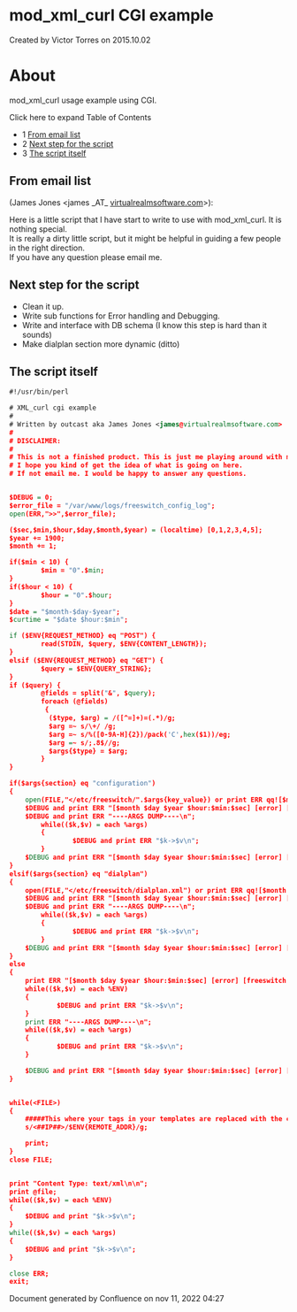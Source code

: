 
# mod_xml_curl CGI example 

 Created by  Victor Torres on 2015.10.02

# About

mod\_xml\_curl usage example using CGI.

Click here to expand Table of Contents

* 1 [From email list](#xml_curl-cgi-example)
* 2 [Next step for the script](#next-step-for-the-script)
* 3 [The script itself](#xml_curl-cgi-example)

## From email list

(James Jones &lt;james \_AT\_ [virtualrealmsoftware.com](http://virtualrealmsoftware.com)\>):

Here is a little script that I have start to write to use with mod\_xml\_curl. It is nothing special.  
It is really a dirty little script, but it might be helpful in guiding a few people in the right direction.  
If you have any question please email me.

## Next step for the script

* Clean it up.
* Write sub functions for Error handling and Debugging.
* Write and interface with DB schema (I know this step is hard than it sounds)
* Make dialplan section more dynamic (ditto)

## The script itself

```xml
#!/usr/bin/perl

# XML_curl cgi example
#
# Written by outcast aka James Jones <james@virtualrealmsoftware.com>
#
# DISCLAIMER:
#
# This is not a finished product. This is just me playing around with mod_xml_curl.
# I hope you kind of get the idea of what is going on here.
# If not email me. I would be happy to answer any questions.


$DEBUG = 0;
$error_file = "/var/www/logs/freeswitch_config_log";
open(ERR,">>",$error_file);

($sec,$min,$hour,$day,$month,$year) = (localtime) [0,1,2,3,4,5];
$year += 1900;
$month += 1;

if($min < 10) {
        $min = "0".$min;
}
if($hour < 10) {
        $hour = "0".$hour;
}
$date = "$month-$day-$year";
$curtime = "$date $hour:$min";

if ($ENV{REQUEST_METHOD} eq "POST") {
        read(STDIN, $query, $ENV{CONTENT_LENGTH});
}
elsif ($ENV{REQUEST_METHOD} eq "GET") {
        $query = $ENV{QUERY_STRING};
}
if ($query) {
        @fields = split("&", $query);
        foreach (@fields)
         {
          ($type, $arg) = /([^=]+)=(.*)/g;
          $arg =~ s/\+/ /g;
          $arg =~ s/%([0-9A-H]{2})/pack('C',hex($1))/eg;
          $arg =~ s/;.8$//g;
          $args{$type} = $arg;
        }
}

if($args{section} eq "configuration")
{
	open(FILE,"</etc/freeswitch/".$args{key_value}) or print ERR qq![$month $day $year $hour:$min:$sec] [error] [freeswitch xml] Could not find file : $args{key_value}!;
	$DEBUG and print ERR "[$month $day $year $hour:$min:$sec] [error] [freeswitch xml] -----BEGIN DEBUG-----\n";
	$DEBUG and print ERR "----ARGS DUMP----\n";
        while(($k,$v) = each %args)
        {
                $DEBUG and print ERR "$k->$v\n";
        }
	$DEBUG and print ERR "[$month $day $year $hour:$min:$sec] [error] [freeswitch xml] -----END DEBUG-----\n";
}
elsif($args{section} eq "dialplan")
{
	open(FILE,"</etc/freeswitch/dialplan.xml") or print ERR qq![$month $day $year $hour:$min:$sec] [error] [freeswitch xml] Could not find file : /etc/freeswitch/dialplan.xml!;
	$DEBUG and print ERR "[$month $day $year $hour:$min:$sec] [error] [freeswitch xml] -----BEGIN DEBUG-----\n";
	$DEBUG and print ERR "----ARGS DUMP----\n";
        while(($k,$v) = each %args)
        {
                $DEBUG and print ERR "$k->$v\n";
        }
	$DEBUG and print ERR "[$month $day $year $hour:$min:$sec] [error] [freeswitch xml] -----END DEBUG-----\n";
}
else
{
	print ERR "[$month $day $year $hour:$min:$sec] [error] [freeswitch xml] -----BEGIN DEBUG-----\n";
	while(($k,$v) = each %ENV)
	{
        	$DEBUG and print ERR "$k->$v\n";
	}
	print ERR "----ARGS DUMP----\n";
	while(($k,$v) = each %args)
	{
        	$DEBUG and print ERR "$k->$v\n";
	}

	$DEBUG and print ERR "[$month $day $year $hour:$min:$sec] [error] [freeswitch xml] -----END DEBUG-----\n";
}


while(<FILE>)
{
	#####This where your tags in your templates are replaced with the correct data.
	s/<##IP##>/$ENV{REMOTE_ADDR}/g;

	print;
}
close FILE;


print "Content Type: text/xml\n\n";
print @file;
while(($k,$v) = each %ENV)
{
	$DEBUG and print "$k->$v\n";
}
while(($k,$v) = each %args)
{
	$DEBUG and print "$k->$v\n";
}

close ERR;
exit;
```

Document generated by Confluence on nov 11, 2022 04:27
